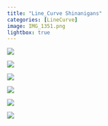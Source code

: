 ```yaml
---
title: "Line_Curve Shinanigans"
categories: [LineCurve]
image: IMG_1351.png
lightbox: true
---
```


::: {layout="[1,1]"}
![](images/IMG_1351.png){group="LC"}

![](images/IMG_1391.png){group="LC"}

![](images/IMG_0954.png){group="LC"}

![](images/IMG_2131.png){group="LC"}

![](images/IMG_1380.png){group="LC"}

![](images/IMG_2149.png){group="LC"}
:::

